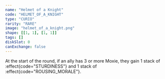 ```yaml
---
name: "Helmet of a Knight"
code: "HELMET_OF_A_KNIGHT"
type: "CURIO"
rarity: "RARE"
image: "helmet_of_a_knight.png"
shape: [[1, 1], [1, 1]]
tags: []
diskSlot: 0
canExchange: false
---
```


At the start of the round, if an ally has 3 or more Moxie, they gain 1 stack of :effect{code="STURDINESS"} and 1 stack of :effect{code="ROUSING_MORALE"}.
